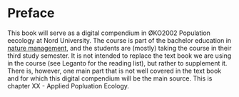 # Preface {.unnumbered}

This book will serve as a digital compendium in ØKO2002 Population eecology at Nord University. The course is part of the bachelor education in [nature management](https://www.nord.no/en/studies/nature-management-bachelors-programme), and the students are (mostly) taking the course in their third study semester. It is not intended to replace the text book we are using in the course (see Leganto for the reading list), but rather to supplement it. There is, however, one main part that is not well covered in the text book and for which this digital compendium will be the main source. This is chapter XX - Applied Popluation Ecology.
